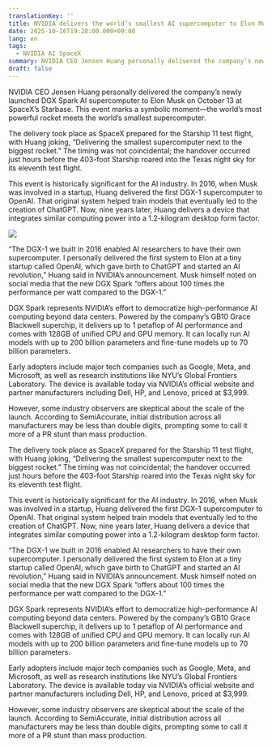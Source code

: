```yaml
---
translationKey: ''
title: NVIDIA delivers the world’s smallest AI supercomputer to Elon Musk.
date: 2025-10-16T19:28:00.000+09:00
lang: en
tags:
  - NVIDIA AI SpaceX
summary: NVIDIA CEO Jensen Huang personally delivered the company’s newly launched DGX Spark AI supercomputer to Elon Musk on October 13 at SpaceX’s Starbase. This event marks a symbolic moment—the world’s most powerful rocket meets the world’s smallest supercomputer.
draft: false
---
```

NVIDIA CEO Jensen Huang personally delivered the company’s newly launched DGX Spark AI supercomputer to Elon Musk on October 13 at SpaceX’s Starbase. This event marks a symbolic moment—the world’s most powerful rocket meets the world’s smallest supercomputer.

The delivery took place as SpaceX prepared for the Starship 11 test flight, with Huang joking, “Delivering the smallest supercomputer next to the biggest rocket.” The timing was not coincidental; the handover occurred just hours before the 403-foot Starship roared into the Texas night sky for its eleventh test flight.

This event is historically significant for the AI industry. In 2016, when Musk was involved in a startup, Huang delivered the first DGX-1 supercomputer to OpenAI. That original system helped train models that eventually led to the creation of ChatGPT. Now, nine years later, Huang delivers a device that integrates similar computing power into a 1.2-kilogram desktop form factor.

![](/images/posts/L1031167-retouch.jpg)

“The DGX-1 we built in 2016 enabled AI researchers to have their own supercomputer. I personally delivered the first system to Elon at a tiny startup called OpenAI, which gave birth to ChatGPT and started an AI revolution,” Huang said in NVIDIA’s announcement. Musk himself noted on social media that the new DGX Spark “offers about 100 times the performance per watt compared to the DGX-1.”

DGX Spark represents NVIDIA’s effort to democratize high-performance AI computing beyond data centers. Powered by the company’s GB10 Grace Blackwell superchip, it delivers up to 1 petaflop of AI performance and comes with 128GB of unified CPU and GPU memory. It can locally run AI models with up to 200 billion parameters and fine-tune models up to 70 billion parameters.

Early adopters include major tech companies such as Google, Meta, and Microsoft, as well as research institutions like NYU’s Global Frontiers Laboratory. The device is available today via NVIDIA’s official website and partner manufacturers including Dell, HP, and Lenovo, priced at $3,999.

However, some industry observers are skeptical about the scale of the launch. According to SemiAccurate, initial distribution across all manufacturers may be less than double digits, prompting some to call it more of a PR stunt than mass production.

The delivery took place as SpaceX prepared for the Starship 11 test flight, with Huang joking, “Delivering the smallest supercomputer next to the biggest rocket.” The timing was not coincidental; the handover occurred just hours before the 403-foot Starship roared into the Texas night sky for its eleventh test flight.

This event is historically significant for the AI industry. In 2016, when Musk was involved in a startup, Huang delivered the first DGX-1 supercomputer to OpenAI. That original system helped train models that eventually led to the creation of ChatGPT. Now, nine years later, Huang delivers a device that integrates similar computing power into a 1.2-kilogram desktop form factor.

“The DGX-1 we built in 2016 enabled AI researchers to have their own supercomputer. I personally delivered the first system to Elon at a tiny startup called OpenAI, which gave birth to ChatGPT and started an AI revolution,” Huang said in NVIDIA’s announcement. Musk himself noted on social media that the new DGX Spark “offers about 100 times the performance per watt compared to the DGX-1.”

DGX Spark represents NVIDIA’s effort to democratize high-performance AI computing beyond data centers. Powered by the company’s GB10 Grace Blackwell superchip, it delivers up to 1 petaflop of AI performance and comes with 128GB of unified CPU and GPU memory. It can locally run AI models with up to 200 billion parameters and fine-tune models up to 70 billion parameters.

Early adopters include major tech companies such as Google, Meta, and Microsoft, as well as research institutions like NYU’s Global Frontiers Laboratory. The device is available today via NVIDIA’s official website and partner manufacturers including Dell, HP, and Lenovo, priced at $3,999.

However, some industry observers are skeptical about the scale of the launch. According to SemiAccurate, initial distribution across all manufacturers may be less than double digits, prompting some to call it more of a PR stunt than mass production.
